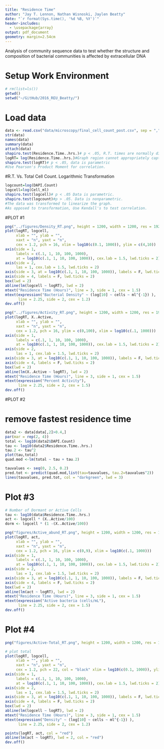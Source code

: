 ```yaml
---
title: "Residence Time"
author: "Jay T. Lennon, Nathan Wisnoski, Jaylen Beatty"
date: "`r format(Sys.time(), '%d %B, %Y')`"
header-includes:
  - \usepackage{array}
output: pdf_document
geometry: margin=2.54cm
---
```

  
Analysis of community sequence data to test whether the structure and composition of bacterial communities is affected by extracellular DNA

# Setup Work Environment 
```r
# rm(list=ls())
getwd()
setwd("~/GitHub/2016_REU_Beatty/")
```

# Load data
```r
data <- read.csv("data/microscopy/final_cell_count_post.csv", sep = ",", header = TRUE)
str(data)
names(data)
summary(data)
attach(data)
shapiro.test(Residence.Time..hrs.)# p < .05, R.T. times are normally distributed
logRT= log(Residence.Time..hrs.)#Graph region cannot appropriately capture the wide gradient of R.T. values. Transformation makes this clearer.
shapiro.test(logRT)# p < .05, data is parametric
#Use Pearson's Product Moment for correlation.
```

#R.T. Vs. Total Cell Count. Logarithmic Transformation 
```r
logcount=log(DAPI.Count)
logcell=log(Cell_ml)
shapiro.test(logcell)# p < .05 Data is parametric.
shapiro.test(logcount)#p > .05. Data is nonparametric. 
#The data was transformed to linearize the graph.
#As opposed to transformation, Use Kendall's to test correlation.
```

#PLOT #1
```r
png("../figures/Density_RT.png", height = 1200, width = 1200, res = 192)
plot(logRT, logcell, 
     xlab = "", ylab = "", 
     xaxt = "n", yaxt = "n",
     cex = 1.2, pch = 16, xlim = log10(c(0.1, 1000)), ylim = c(4,10))
axis(side = 1, 
     labels = c(.1, 1, 10, 100, 1000),
     at = log10(c(.1, 1, 10, 100, 1000)), cex.lab = 1.5, lwd.ticks = 2)
axis(side = 2,
     las = 1, cex.lab = 1.5, lwd.ticks = 2)
axis(side = 3, at = log10(c(.1, 1, 10, 100, 1000)), labels = F, lwd.ticks = 2)
axis(side = 4, labels = F, lwd.ticks = 2)
box(lwd = 2)
abline(lm(logcell ~ logRT), lwd = 2)
mtext("Residence Time (Hours)", line = 3, side = 1, cex = 1.5)
mtext(expression("Bacterial Density" ~ (log[10] ~ cells ~ ml^{-1}) ), 
      line = 2.25, side = 2, cex = 1.2)
dev.off()

png("../figures/Activity_RT.png", height = 1200, width = 1200, res = 192)
plot(logRT, X..Active, 
     xlab = "", ylab = "", 
     xaxt = "n", yaxt = "n",
     cex = 1.2, pch = 16, ylim = c(0,100), xlim = log10(c(.1, 1000)))
axis(side = 1, 
     labels = c(.1, 1, 10, 100, 1000),
     at = log10(c(.1, 1, 10, 100, 1000)), cex.lab = 1.5, lwd.ticks = 2)
axis(side = 2,
     las = 1, cex.lab = 1.5, lwd.ticks = 2)
axis(side = 3, at = log10(c(.1, 1, 10, 100, 1000)), labels = F, lwd.ticks = 2)
axis(side = 4, labels = F, lwd.ticks = 2)
box(lwd = 2)
abline(lm(X..Active ~ logRT), lwd = 2)
mtext("Residence Time (Hours)", line = 3, side = 1, cex = 1.5)
mtext(expression("Percent Activity"), 
      line = 2.25, side = 2, cex = 1.5)
dev.off()
```

#PLOT #2

# remove fastest residence time
```r
data2 <- data[data[,2]>0.4,]
par(mar = rep(2, 4))
total <- log10(data2$DAPI.Count)
tau <- log10(data2$Residence.Time..hrs.)
tau.2 <- tau^2
plot(tau,total)
quad.mod <-lm(total ~ tau + tau.2)

tauvalues <- seq(0, 2.5, 0.2)
pred.tot <- predict(quad.mod,list(tau=tauvalues, tau.2=tauvalues^2))
lines(tauvalues, pred.tot, col = "darkgreen", lwd = 3)
```


# Plot #3
```r
# Number of Dormant or Active Cells
tau <- log10(data$Residence.Time..hrs.)
act <- logcell * (X..Active/100)
dorm <- logcell * (1 -(X..Active/100))

png("figures/Active_abund_RT.png", height = 1200, width = 1200, res = 192)
plot(logRT, act, 
     xlab = "", ylab = "", 
     xaxt = "n", yaxt = "n",
     cex = 1.2, pch = 16, ylim = c(0,9), xlim = log10(c(.1, 1000)))
axis(side = 1, 
     labels = c(.1, 1, 10, 100, 1000),
     at = log10(c(.1, 1, 10, 100, 1000)), cex.lab = 1.5, lwd.ticks = 2)
axis(side = 2,
     las = 1, cex.lab = 1.5, lwd.ticks = 2)
axis(side = 3, at = log10(c(.1, 1, 10, 100, 1000)), labels = F, lwd.ticks = 2)
axis(side = 4, labels = F, lwd.ticks = 2)
box(lwd = 2)
abline(lm(act ~ logRT), lwd = 2)
mtext("Residence Time (Hours)", line = 3, side = 1, cex = 1.5)
mtext(expression("Active bacteria (cells/mL"), 
      line = 2.25, side = 2, cex = 1.5)
dev.off()
```

# Plot #4
```r
png("figures/Active-Total_RT.png", height = 1200, width = 1200, res = 192)

# plot total
plot(logRT, logcell, 
     xlab = "", ylab = "", 
     xaxt = "n", yaxt = "n",
     cex = 1.2, pch = 22, col = "black" xlim = log10(c(0.1, 1000)), ylim = c(0,10))
axis(side = 1, 
     labels = c(.1, 1, 10, 100, 1000),
     at = log10(c(.1, 1, 10, 100, 1000)), cex.lab = 1.5, lwd.ticks = 2)
axis(side = 2,
     las = 1, cex.lab = 1.5, lwd.ticks = 2)
axis(side = 3, at = log10(c(.1, 1, 10, 100, 1000)), labels = F, lwd.ticks = 2)
axis(side = 4, labels = F, lwd.ticks = 2)
box(lwd = 2)
abline(lm(logcell ~ logRT), lwd = 2)
mtext("Residence Time (Hours)", line = 3, side = 1, cex = 1.5)
mtext(expression("Density" ~ (log[10] ~ cells ~ ml^{-1}) ), 
      line = 2.25, side = 2, cex = 1.2)

points(logRT, act, col = "red")
abline(lm(act ~ logRT), lwd = 2, col = "red")
dev.off()
```
